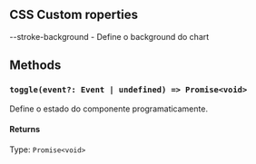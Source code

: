 
<Meta title='Components/Compositions/@OK Piechart (Chart Download)/Complementar' />

## CSS Custom roperties

--stroke-background - Define o background do chart

## Methods

### `toggle(event?: Event | undefined) => Promise<void>`

Define o estado do componente programaticamente.

#### Returns

Type: `Promise<void>`
